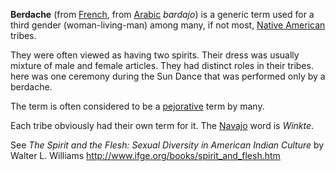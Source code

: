 '''Berdache''' (from [[French language|French]], from [[Arabic]] ''bardajo'') is a generic term used for a third gender (woman-living-man) among many, if not most, [[Native American]] tribes.

They were often viewed as having two spirits.  Their dress was usually mixture of male and female articles.  They had distinct roles in their tribes.  here was one ceremony during the Sun Dance that was performed only by a berdache.

The term is often considered to be a [[pejorative]] term by many.

Each tribe obviously had their own term for it.  The [[Navajo]] word is ''Winkte''.

See ''The Spirit and the Flesh: Sexual Diversity in American Indian Culture'' by Walter L. Williams http://www.ifge.org/books/spirit_and_flesh.htm